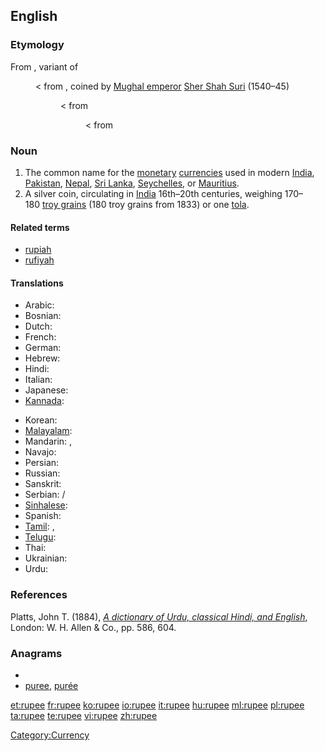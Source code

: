 ==English==
{{wikipedia}}
===Etymology===
From {{etyl|hi}} {{term|रुपीया|tr=rupīyā|lang=hi|sc=Deva}}, variant of {{term|रुपया|lang=hi|tr=rupayā|sc=Deva}}
:< from {{etyl|ur}} {{term|رپيا|lang=ur|sc=ur-Arab|tr=rupayā}}, coined by [[w:Mughal Empire|Mughal emperor]] [[w:Sher Shah Suri|Sher Shah Suri]] (1540–45)
::< from {{etyl|sa}} {{term|रूप्यकं|lang=sa|sc=Deva|tr=rūpyakam||[[silver]] [[coin]]}}
:::< from {{etyl|sa}} {{term|रूप्य|lang=sa|sc=Deva|tr=rūpya||[[wrought]] silver}}

===Noun===
{{en-noun}}

# The common name for the [[monetary]] [[currency|currencies]] used in modern [[India]], [[Pakistan]], [[Nepal]], [[Sri Lanka]], [[Seychelles]], or [[Mauritius]].
# A silver coin, circulating in [[India]] 16th–20th centuries, weighing 170–180&nbsp;[[troy grain]]s (180&nbsp;troy grains from 1833) or one [[tola]].

====Related terms====
* [[rupiah]]
* [[rufiyah]]

====Translations====
{{trans-top|monetary currency}}
* Arabic: {{t|ar|روپیہ|m|tr=ruupi|sc=Arab}}
* Bosnian: {{t-|bs|rupija|f}}
* Dutch: {{t|nl|roepie|m}}
* French: {{t+|fr|roupie|f}}
* German: {{t|de|Rupie|f}}
* Hebrew: {{t|he|רופי|sc=Hebr}}
* Hindi: {{t-|hi|रुपया|m|tr=rupyā|xs=Hindi}}
* Italian: {{t-|it|rupia|f}}
* Japanese: {{t|ja|ルピー|tr=rupī|sc=Jpan}}
* [[Kannada]]: {{t|kn|ರೂಪಾಯಿ|sc=Knda}}
{{trans-mid}}
* Korean: {{t|ko|루피|tr=rupi|sc=Kore}}
* [[Malayalam]]: {{t|ml|ശ്രൂപ|sc=Mlym}}
* Mandarin: {{t|zh|盧比|sc=Hani}},  {{t|zh|卢比|tr=lúbǐ|sc=Hani}}
* Navajo: {{tø|nv|róópii}}
* Persian: {{t|fa|روپیہ|sc=fa-Arab}}
* Russian: {{t|ru|рупия|f|tr=rúpija|sc=Cyrl}}
* Sanskrit: {{t|sa|रूप्यकम्|tr=rupyakam|sc=Deva}}
* Serbian: {{t-|sr|рупија|sc=Cyrl}}/{{t-|sr|rupija|f}}
* [[Sinhalese]]: {{t|si|රුපියල|tr=rupiyal|sc=Sinh}}
* Spanish: {{t+|es|rupia|f}}
* [[Tamil]]: {{t|ta|உரூபாய்|tr=urūpāy|xs=Tamil}}, {{t+|ta|ரூபாய்|tr=rūpāy|xs=Tamil}}
* [[Telugu]]: {{t|te|రూపాయలు|sc=Telu}}
* Thai: {{t|th|รูปี|sc=Thai}}
* Ukrainian: {{t|uk|рупія|f|tr=rúpija|sc=Cyrl}}
* Urdu: {{t|ur|روپیہ|tr=rupyā|xs=Urdu}}
{{trans-bottom}}

===References===
Platts, John T. (1884), ''[http://dsal.uchicago.edu/cgi-bin/philologic/contextualize.pl?p.4.platts.1549194 A dictionary of Urdu, classical Hindi, and English]'', London: W. H. Allen & Co., pp. 586, 604.

===Anagrams===
* {{alphagram|eepru}}
* [[puree#English|puree]], [[purée#English|purée]]

[[Category:Currency]]

[[et:rupee]]
[[fr:rupee]]
[[ko:rupee]]
[[io:rupee]]
[[it:rupee]]
[[hu:rupee]]
[[ml:rupee]]
[[pl:rupee]]
[[ta:rupee]]
[[te:rupee]]
[[vi:rupee]]
[[zh:rupee]]